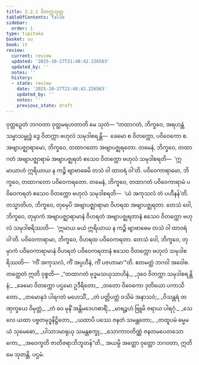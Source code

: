 ```yaml
---
title: 2.2.1 ဝိတက္ကသုတ္တ
tableOfContents: false
sidebar:
  order: 1
type: tipitaka
basket: su
book: it
review:
  current: review
  updated: '2025-10-27T21:48:42.226563'
  updated_by: ''
  notes: ''
  history:
  - state: review
    date: '2025-10-27T21:48:42.226563'
    updated_by: ''
    notes: ''
    previous_state: draft
---
```



<ReviewStatus review={frontmatter.review} showDetails={true} />

<HypothesisAnnotation frontmatter={frontmatter} />

<DynamicBreadcrumb />

<Division number="38" book="it" e="ch" v="18" p="216">

<Paragraph number="235" book="it">
ဝုတ္တဉှေတံ ဘဂဝတာ ဝုတ္တမရဟတာတိ မေ သုတံ—
</Paragraph>

<Paragraph number="236" book="it">
“တထာဂတံ, ဘိက္ခဝေ, အရဟန္တံ သမ္မာသမ္ဗုဒ္ဓံ ဒွေ ဝိတက္ကာ ဗဟုလံ သမုဒါစရန္တိ—  ခေမော စ ဝိတက္ကော, ပဝိဝေကော စ. အဗျာပဇ္ဈာရာမော, ဘိက္ခဝေ, တထာဂတော အဗျာပဇ္ဈရတော. တမေနံ, ဘိက္ခဝေ, တထာဂတံ အဗျာပဇ္ဈာရာမံ အဗျာပဇ္ဈရတံ ဧသေဝ ဝိတက္ကော ဗဟုလံ သမုဒါစရတိ—  ‘ဣမာယာဟံ ဣရိယာယ န ကဉ္စိ ဗျာဗာဓေမိ တသံ ဝါ ထာဝရံ ဝါ’တိ.
</Paragraph>

<Paragraph number="237" book="it">
ပဝိဝေကာရာမော, ဘိက္ခဝေ, တထာဂတော ပဝိဝေကရတော. တမေနံ, ဘိက္ခဝေ, တထာဂတံ ပဝိဝေကာရာမံ ပဝိဝေကရတံ ဧသေဝ ဝိတက္ကော ဗဟုလံ သမုဒါစရတိ—  ‘ယံ အကုသလံ တံ ပဟီနန်’တိ.
</Paragraph>

<Paragraph number="238" book="it">
တသ္မာတိဟ, ဘိက္ခဝေ, တုမှေပိ အဗျာပဇ္ဈာရာမာ ဝိဟရထ အဗျာပဇ္ဈရတာ. တေသံ ဝေါ, ဘိက္ခဝေ, တုမှာကံ အဗျာပဇ္ဈာရာမာနံ ဝိဟရတံ အဗျာပဇ္ဈရတာနံ ဧသေဝ ဝိတက္ကော ဗဟုလံ သမုဒါစရိဿတိ—  ‘ဣမာယ မယံ ဣရိယာယ န ကဉ္စိ ဗျာဗာဓေမ တသံ ဝါ ထာဝရံ ဝါ’တိ.
</Paragraph>

<Paragraph number="239" book="it">
ပဝိဝေကာရာမာ, ဘိက္ခဝေ, ဝိဟရထ ပဝိဝေကရတာ. တေသံ ဝေါ, ဘိက္ခဝေ, တုမှာကံ ပဝိဝေကာရာမာနံ ဝိဟရတံ ပဝိဝေကရတာနံ ဧသေဝ ဝိတက္ကော ဗဟုလံ သမုဒါစရိဿတိ—  ‘ကိံ အကုသလံ, ကိံ အပ္ပဟီနံ, ကိံ ပဇဟာမာ’”တိ. ဧတမတ္ထံ ဘဂဝါ အဝေါစ. တတ္ထေတံ ဣတိ ဝုစ္စတိ—
</Paragraph>

<Paragraph number="240" type="verses" book="it">
_“တထာဂတံ ဗုဒ္ဓမသယှသာဟိနံ,_  
_ဒုဝေ ဝိတက္ကာ သမုဒါစရန္တိ နံ;_  
_ခေမော ဝိတက္ကော ပဌမော ဥဒီရိတော,_  
_တတော ဝိဝေကော ဒုတိယော ပကာသိတော._  

</Paragraph>

<Paragraph number="241" type="verses" book="it">
_တမောနုဒံ ပါရဂတံ မဟေသိံ,_  
_တံ ပတ္တိပတ္တံ ဝသိမံ အနာသဝံ;_  
_ဝိသန္တရံ တဏှက္ခယေ ဝိမုတ္တံ,_  
_တံ ဝေ မုနိံ အန္တိမဒေဟဓာရိံ;_  
_မာရဉ္ဇဟံ ဗြူမိ ဇရာယ ပါရဂုံ._  

</Paragraph>

<Paragraph number="242" type="verses" book="it">
_သေလေ ယထာ ပဗ္ဗတမုဒ္ဓနိဋ္ဌိတော,_  
_ယထာပိ ပဿေ ဇနတံ သမန္တတော;_  
_တထူပမံ ဓမ္မမယံ သုမေဓော,_  
_ပါသာဒမာရုယှ သမန္တစက္ခု;_  
_သောကာဝတိဏ္ဏံ ဇနတမပေတသောကော,_  
_အဝေက္ခတိ ဇာတိဇရာဘိဘူတန်”တိ._  

</Paragraph>

<Paragraph number="243" book="it">
အယမ္ပိ အတ္ထော ဝုတ္တော ဘဂဝတာ, ဣတိ မေ သုတန္တိ.

</Paragraph>
</Division>

<Paragraph number="244" type="center" book="it">
ပဌမံ.
</Paragraph>